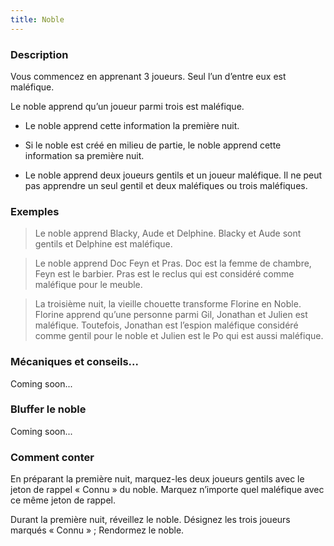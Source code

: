 ```yaml
---
title: Noble
---
```



<Role NOBLE header />

### Description

Vous commencez en apprenant 3 joueurs. Seul l’un d’entre eux est maléfique.

Le noble apprend qu’un joueur parmi trois est maléfique.

-   Le noble apprend cette information la première nuit.

-   Si le noble est créé en milieu de partie, le noble apprend cette information sa première nuit.

-   Le noble apprend deux joueurs gentils et un joueur maléfique. Il ne peut pas apprendre un seul gentil et deux maléfiques ou trois maléfiques.

### Exemples

> Le noble apprend Blacky, Aude et Delphine. Blacky et Aude sont gentils et Delphine est maléfique.

> Le noble apprend Doc Feyn et Pras. Doc est la femme de chambre, Feyn est le barbier. Pras est le reclus qui est considéré comme maléfique pour le meuble.

> La troisième nuit, la vieille chouette transforme Florine en Noble. Florine apprend qu’une personne parmi Gil, Jonathan et Julien est maléfique. Toutefois, Jonathan est l’espion maléfique considéré comme gentil pour le noble et Julien est le Po qui est aussi maléfique.

### Mécaniques et conseils...

Coming soon...

### Bluffer le noble

Coming soon...

### Comment conter

En préparant la première nuit, marquez-les deux joueurs gentils avec le jeton de rappel « Connu » du noble. Marquez n’importe quel maléfique avec ce même jeton de rappel.

Durant la première nuit, réveillez le noble. Désignez les trois joueurs marqués « Connu » ; Rendormez le noble.
